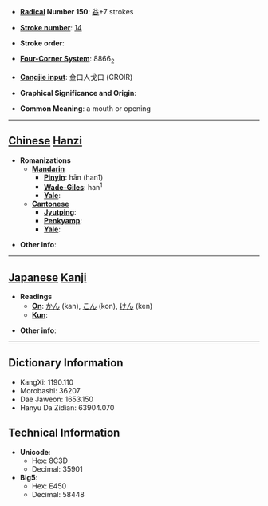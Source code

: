 * '''[[Wiktionary:Chinese radical index| Radical]] Number 150''': [[Wiktionary:Chinese radical index 谷|谷]]+7 strokes

* '''[[Wiktionary:Chinese total strokes index|Stroke number]]''': [[Wiktionary:Chinese total strokes index 14|14]]

* '''Stroke order''': 

* '''[[Wiktionary:Chinese four corner index|Four-Corner System]]''': 8866<sub>2</sub>

* '''[[Wiktionary:Chinese Cangjie index|Cangjie input]]''': 金口人戈口 (CROIR)

* '''Graphical Significance and Origin''': 

* '''Common Meaning''': a mouth or opening

----

== [[Chinese]] [[Hanzi]] ==

* '''Romanizations'''
** '''[[Mandarin]]'''
*** '''[[Pinyin]]''': hān (han1)
*** '''[[Wade-Giles]]''': han<sup>1</sup>
*** '''[[Yale]]''': 
** '''[[Cantonese]]'''
*** '''[[Jyutping]]''':
*** '''[[Penkyamp]]''': 
*** '''[[Yale]]''': 

* '''Other info''': 

----

== [[Japanese]] [[Kanji]] ==

* '''Readings'''
** '''[[On]]''': [[かん]] (kan), [[こん]] (kon), [[けん]] (ken)
** '''[[Kun]]''': 

* '''Other info''':  

----

== Dictionary Information ==

* KangXi: 1190.110
* Morobashi: 36207
* Dae Jaweon: 1653.150
* Hanyu Da Zidian: 63904.070

== Technical Information ==

* '''Unicode''':
** Hex: 8C3D
** Decimal: 35901
* '''Big5''':
** Hex: E450
** Decimal: 58448